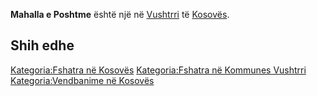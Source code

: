 {{Fshat në 
 | Emri                = Mahalla e Poshtme
 | EmriAlt                = 
 | NAME_SHORT_FORM=      
 | NAME_GENERIC=      
 | NAME_SORT_NAME_RO=      MAHALLAEPOSHTME
 | FULL_NAME_RO = Mahalla e Poshtme
 | FULL_NAME_ND_RO=Mahalla e Poshtme
 | SORT_NAME_RG=MAHALLAEPOSHTME
 | FULL_NAME_RG=Mahalla e Poshtme
 | FULL_NAME_ND_RG=Mahalla e Poshtme
 | SRP_NAME_SHORT_FORM=      
 | SRP_NAME_GENERIC=      
 | SRP_NAME_SORT_NAME_RO=      
 | SRP_FULL_NAME_RO = 
 | SRP_FULL_NAME_ND_RO=
 | SRP_SORT_NAME_RG=
 | SRP_FULL_NAME_RG=
 | SRP_FULL_NAME_ND_RG=
 | Emri (Rasa dhanore) = 
 | Figura              = 
 | Shteti              = Kosovo
 | Komuna              = Vushtrri
 | Kodi postar         = 
 | Sipërfaqja          = 

 | Popullsia           = 

 | Regj. i popullsisë  = 
 | Dend. e popullsisë  = 
 | Faqja zyrtare       = 
 <!--- Koordinatat ----> 
 | Gjerësia            = 42.822489
 | Gjatësia            = 21.003195
 | Lartësia            = 
}}
'''Mahalla e Poshtme''' është një [[]] në [[Vushtrri]] të [[Kosovës]].

<!-- == Gjeografia == -->
<!-- == Historia == -->
<!-- == Demografia == -->
== Shih edhe ==
{{Komuna Vushtrri}}
{{Kosovo-Administrata-Cung}}

[[Kategoria:Fshatra në Kosovës]]
[[Kategoria:Fshatra në Kommunes Vushtrri]]
[[Kategoria:Vendbanime në Kosovës]]